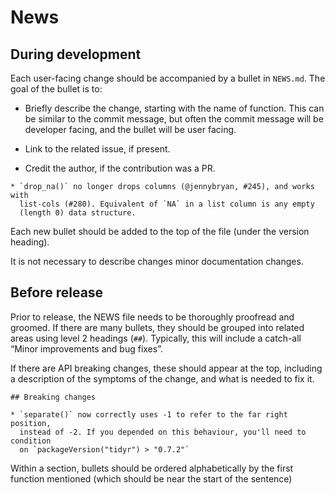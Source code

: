 # News

## During development

Each user-facing change should be accompanied by a bullet in `NEWS.md`. The goal of the bullet is to:

* Briefly describe the change, starting with the name of function. This can be
  similar to the commit message, but often the commit message will be developer 
  facing, and the bullet will be user facing.

* Link to the related issue, if present.

* Credit the author, if the contribution was a PR.

```
* `drop_na()` no longer drops columns (@jennybryan, #245), and works with 
  list-cols (#280). Equivalent of `NA` in a list column is any empty 
  (length 0) data structure.
```

Each new bullet should be added to the top of the file (under the version heading).

It is not necessary to describe changes minor documentation changes.

## Before release

Prior to release, the NEWS file needs to be thoroughly proofread and groomed. If there are many bullets, they should be grouped into related areas using level 2 headings (`##`). Typically, this will include a catch-all "Minor improvements and bug fixes". 

If there are API breaking changes, these should appear at the top, including a description of the symptoms of the change, and what is needed to fix it.

```
## Breaking changes

* `separate()` now correctly uses -1 to refer to the far right position, 
  instead of -2. If you depended on this behaviour, you'll need to condition
  on `packageVersion("tidyr") > "0.7.2"`
```

Within a section, bullets should be ordered alphabetically by the first function mentioned (which should be near the start of the sentence)
